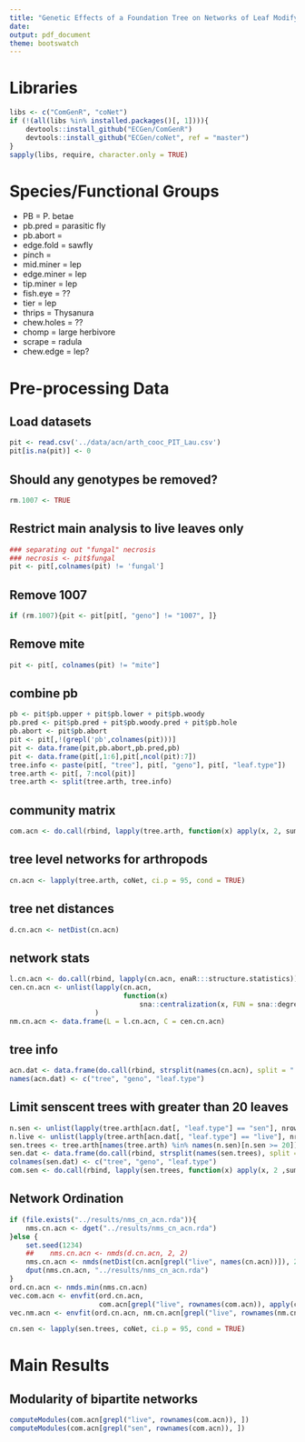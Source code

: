 ```yaml
---
title: "Genetic Effects of a Foundation Tree on Networks of Leaf Modifying Arthropods"
date: 
output: pdf_document
theme: bootswatch
---
```



# Libraries
```r
libs <- c("ComGenR", "coNet")
if (!(all(libs %in% installed.packages()[, 1]))){
    devtools::install_github("ECGen/ComGenR")
    devtools::install_github("ECGen/coNet", ref = "master")
}
sapply(libs, require, character.only = TRUE)
```


# Species/Functional Groups

- PB = P. betae 
- pb.pred = parasitic fly
- pb.abort = 
- edge.fold = sawfly
- pinch =
- mid.miner = lep
- edge.miner = lep
- tip.miner = lep
- fish.eye = ??
- tier = lep
- thrips = Thysanura
- chew.holes = ??
- chomp = large herbivore
- scrape = radula
- chew.edge = lep?


# Pre-processing Data
## Load datasets
```r
pit <- read.csv('../data/acn/arth_cooc_PIT_Lau.csv')
pit[is.na(pit)] <- 0
```

## Should any genotypes be removed?
```r
rm.1007 <- TRUE

```

## Restrict main analysis to live leaves only
```r
### separating out "fungal" necrosis
### necrosis <- pit$fungal
pit <- pit[,colnames(pit) != 'fungal']
```

## Remove 1007
```r
if (rm.1007){pit <- pit[pit[, "geno"] != "1007", ]}

```

## Remove mite
```r
pit <- pit[, colnames(pit) != "mite"]

```

## combine pb 
```r
pb <- pit$pb.upper + pit$pb.lower + pit$pb.woody 
pb.pred <- pit$pb.pred + pit$pb.woody.pred + pit$pb.hole
pb.abort <- pit$pb.abort
pit <- pit[,!(grepl('pb',colnames(pit)))]
pit <- data.frame(pit,pb.abort,pb.pred,pb)
pit <- data.frame(pit[,1:6],pit[,ncol(pit):7])
tree.info <- paste(pit[, "tree"], pit[, "geno"], pit[, "leaf.type"])
tree.arth <- pit[, 7:ncol(pit)]
tree.arth <- split(tree.arth, tree.info)

```


## community matrix
```r
com.acn <- do.call(rbind, lapply(tree.arth, function(x) apply(x, 2, sum)))

```

## tree level networks for arthropods
```r
cn.acn <- lapply(tree.arth, coNet, ci.p = 95, cond = TRUE)

```

## tree net distances
```r
d.cn.acn <- netDist(cn.acn)

```

## network stats
```r
l.cn.acn <- do.call(rbind, lapply(cn.acn, enaR:::structure.statistics))[, "L"]
cen.cn.acn <- unlist(lapply(cn.acn, 
                            function(x) 
                                sna::centralization(x, FUN = sna::degree, normalize = FALSE)), 
                     )
nm.cn.acn <- data.frame(L = l.cn.acn, C = cen.cn.acn)

```

## tree info
```r
acn.dat <- data.frame(do.call(rbind, strsplit(names(cn.acn), split = " ")))
names(acn.dat) <- c("tree", "geno", "leaf.type")

```

## Limit senscent trees with greater than 20 leaves
```r
n.sen <- unlist(lapply(tree.arth[acn.dat[, "leaf.type"] == "sen"], nrow))
n.live <- unlist(lapply(tree.arth[acn.dat[, "leaf.type"] == "live"], nrow))
sen.trees <- tree.arth[names(tree.arth) %in% names(n.sen)[n.sen >= 20]]
sen.dat <- data.frame(do.call(rbind, strsplit(names(sen.trees), split = " ")))
colnames(sen.dat) <- c("tree", "geno", "leaf.type")
com.sen <- do.call(rbind, lapply(sen.trees, function(x) apply(x, 2 ,sum)))
```


## Network Ordination
```r
if (file.exists("../results/nms_cn_acn.rda")){
    nms.cn.acn <- dget("../results/nms_cn_acn.rda")
}else {
    set.seed(1234)
    ##    nms.cn.acn <- nmds(d.cn.acn, 2, 2)
    nms.cn.acn <- nmds(netDist(cn.acn[grepl("live", names(cn.acn))]), 2, 2)
    dput(nms.cn.acn, "../results/nms_cn_acn.rda")
}
ord.cn.acn <- nmds.min(nms.cn.acn)
vec.com.acn <- envfit(ord.cn.acn, 
                      com.acn[grepl("live", rownames(com.acn)), apply(com.acn, 2, sum) > 10])
vec.nm.acn <- envfit(ord.cn.acn, nm.cn.acn[grepl("live", rownames(nm.cn.acn)), ])

```

```r
cn.sen <- lapply(sen.trees, coNet, ci.p = 95, cond = TRUE)

```


# Main Results



## Modularity of bipartite networks
```r
computeModules(com.acn[grepl("live", rownames(com.acn)), ])
computeModules(com.acn[grepl("sen", rownames(com.acn)), ])
```

